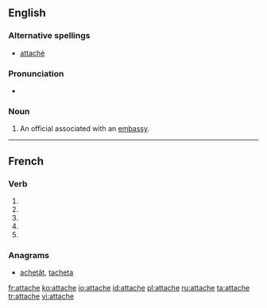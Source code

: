 {{also|attaché}}
==English==

===Alternative spellings===
* [[attaché]]

===Pronunciation===
* {{a|US}} {{IPA|/æ.tæˈʃe/|/æt.əˈʃe/|/əˈtæʃ.eɪ/}}

===Noun===
{{en-noun}}

# An official associated with an [[embassy]].

----

==French==

===Verb===
{{fr-verb-form}}

# {{form of|[[first-person|First-person]] [[singular]] [[present indicative]]|[[attacher#French|attacher]]|lang=French}}
# {{form of|[[third-person|Third-person]] [[singular]] [[present indicative]]|[[attacher#French|attacher]]|lang=French}}
# {{form of|First-person singular [[present subjunctive]]|attacher#French|attacher|lang=French}}
# {{form of|[[third-person|Third-person]] singular [[present subjunctive]]|attacher#French|attacher|lang=French}}
# {{form of|Second-person singular [[imperative]]|attacher#French|attacher|lang=French}}

===Anagrams===
* [[achetât#French|achetât]], [[tacheta#French|tacheta]]

[[fr:attache]]
[[ko:attache]]
[[io:attache]]
[[id:attache]]
[[pl:attache]]
[[ru:attache]]
[[ta:attache]]
[[tr:attache]]
[[vi:attache]]